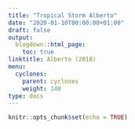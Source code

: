 ```yaml
---
title: "Tropical Storm Alberto"
date: "2020-01-10T00:00:00+01:00"
draft: false
output:
  blogdown::html_page:
    toc: true
linktitle: Alberto (2018)
menu:
  cyclones:
    parent: cyclones
    weight: 140
type: docs
---
```


```r
knitr::opts_chunk$set(echo = TRUE)
```
